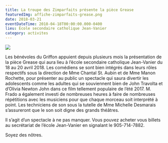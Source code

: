 ```yaml
---
title: La troupe des Zimparfaits présente la pièce Grease
featuredImg: affiche-zimparfaits-grease.png
date: 2018-03-21
eventDateTime: 2018-04-18T00:00:00.000-0400
lieu: École secondaire catholique Jean-Vanier
category: activites
---
```


![](affiche-zimparfaits-grease.png)

Les bénévoles du Griffon appuient depuis plusieurs mois la présentation de la pièce Grease qui aura lieu à l’école secondaire catholique Jean-Vanier du 18 au 20 avril 2018. Les comédiens se sont bien intégrés dans leurs rôles respectifs sous la direction de Mme Chantal St. Aubin et de Mme Manon Rochette, pour présenter au public un spectacle qui saura divertir les adolescents comme les adultes qui se souviennent bien de John Travolta et d’Olivia Newton John dans ce film tellement populaire de l’été 2017. M. Frado a également investi de nombreuses heures à faire de nombreuses répétitions avec les musiciens pour que chaque morceau soit interprété à point. Les techniciens de son sous la tutelle de Mme Michelle Desmarais s’assureront que le son soit digne des grands théâtres.

Il s’agit d’un spectacle à ne pas manquer. Vous pouvez acheter vous billets au secrétariat de l’école Jean-Vanier en signalant le 905-714-7882.

Soyez des nôtres.